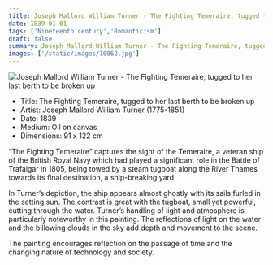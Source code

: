 ```yaml
---
title: Joseph Mallord William Turner - The Fighting Temeraire, tugged to her last berth to be broken up
date: 1839-01-01
tags: ['Nineteenth century','Romanticism']
draft: false
summary: Joseph Mallord William Turner - The Fighting Temeraire, tugged to her last berth to be broken up
images: ['/static/images/10862.jpg']
---
```


![Joseph Mallord William Turner - The Fighting Temeraire, tugged to her last berth to be broken up](/static/images/10862.jpg)

* Title: The Fighting Temeraire, tugged to her last berth to be broken up
* Artist: Joseph Mallord William Turner (1775-1851)
* Date: 1839
* Medium: Oil on canvas
* Dimensions: 91 x 122 cm

“The Fighting Temeraire” captures the sight of the Temeraire, a veteran ship of the British Royal Navy which had played a significant role in the Battle of Trafalgar in 1805, being towed by a steam tugboat along the River Thames towards its final destination, a ship-breaking yard. 

In Turner’s depiction, the ship appears almost ghostly with its sails furled in the setting sun. The contrast is great with the tugboat, small yet powerful, cutting through the water. Turner’s handling of light and atmosphere is particularly noteworthy in this painting. The reflections of light on the water and the billowing clouds in the sky add depth and movement to the scene.

The painting encourages reflection on the passage of time and the changing nature of technology and society.
